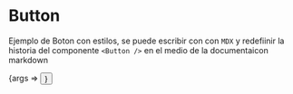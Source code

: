 
<Meta title='template/Button' component={Button} />

# Button

Ejemplo de Boton con estilos, se puede escribir con con `MDX` y redefiinir la historia del componente `<Button />`
en el medio de la documentaicon markdown


<Canvas>
  <Story
    name='Regular'
    args={{
      label: 'Esto es un boton',
      onClick: action('clicked')
    }}
  >
    {args => <Button {...args} />}
  </Story>
</Canvas>